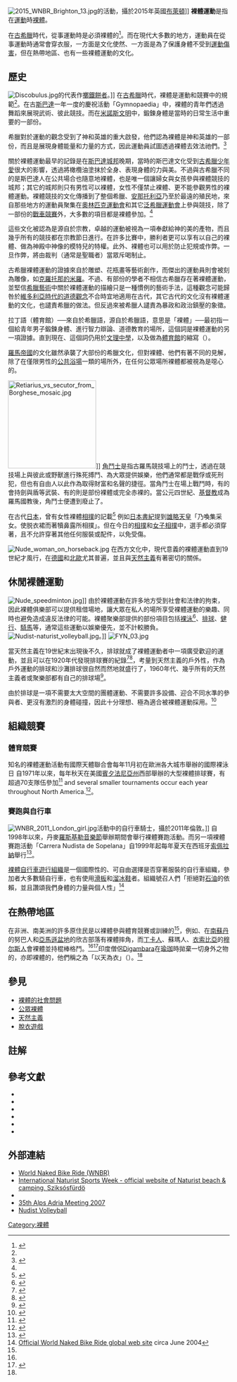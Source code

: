 [[File:2015_WNBR_Brighton_13.jpg|thumb]]的活動，攝於2015年英國[[布萊頓|布萊頓]]]]
'''裸體運動'''是指在[[運動|運動]]時[[裸體|裸體]]。

在[[古希臘|古希臘]]時代，從事運動時是必須裸體的<ref name="activenaturists1">{{cite web |url=http://activenaturists.net/nudity-ok2/ |title=Nudity in sports throughout history |publisher=Active Naturists |date= |accessdate=1 August 2012 |archive-date=2012-07-02 |archive-url=https://web.archive.org/web/20120702064840/http://activenaturists.net/nudity-ok2/ |dead-url=no }}</ref>。而在現代大多數的地方，運動員在從事運動時通常會穿衣服，一方面是文化使然、一方面是為了保護身體不受到[[運動傷害|運動傷害]]，但在熱帶地區、也有一些裸體運動的文化。

== 歷史 ==
[[File:Discobulus.jpg|thumb]]的代表作[[擲鐵餅者|擲鐵餅者]]。]]
{{Main|裸體史}}
在[[古希臘|古希臘]]時代，裸體是運動和競賽中的規範<ref name="activenaturists1" />。在古[[斯巴達|斯巴達]]一年一度的慶祝活動「Gymnopaedia」中，裸體的青年們透過舞蹈來展現武術、彼此競技。而在[[米諾斯文明|米諾斯文明]]中，鍛鍊身體是當時的日常生活中重要的一部份。

希臘對於運動的觀念受到了神和英雄的重大啟發，他們認為裸體是神和英雄的一部份，而且是展現身體能量和力量的方式，因此運動員試圖透過裸體去效法祂們。<ref>{{Cite web |url=http://www.library.la84.org/SportsLibrary/JSH/JSH1985/JSH1203/jsh1203b.pdf |title=The Origin of Nudity in Greek Athletics; John Mouratidis; 1985; Journal of Sport History, Vol. 12, No. 3 |access-date=2016-12-08 |archive-date=2016-08-26 |archive-url=https://web.archive.org/web/20160826094346/http://library.la84.org/SportsLibrary/JSH/JSH1985/JSH1203/jsh1203b.pdf |dead-url=yes }}</ref>

關於裸體運動最早的記錄是在[[斯巴達|斯巴達]][[城邦|城邦]]晚期，當時的斯巴達文化受到[[古希臘少年愛|古希臘少年愛]]很大的影響，透過將橄欖油塗抹於全身、表現身體的力與美。不過與古希臘不同的是斯巴達人在公共場合也隨意地裸體，也是唯一個讓婦女與女孩參與裸體競技的城邦；其它的城邦則只有男性可以裸體，女性不僅禁止裸體、更不能參觀男性的裸體運動。裸體競技的文化傳播到了整個希臘、[[安那托利亞|安那托利亞]]乃至於最遠的殖民地，來自那些地方的運動員聚集在[[奧林匹克運動會|奧林匹克運動會]]和其它[[泛希臘運動會|泛希臘運動會]]上參與競技，除了一部份的[[戰車競賽|戰車競賽]]外，大多數的項目都是裸體參加。<ref name="activenaturists1"/>

這些文化被認為是源自於宗教，卓越的運動被視為一項奉獻給神的美的產物，而且幾乎所有的競技都在宗教節日進行。在許多比賽中，勝利者更可以享有以自己的裸體、做為神殿中神像的模特兒的特權。此外、裸體也可以用於防止犯規或作弊。一旦作弊，將由裁判（通常是聖職者）當眾斥喝制止。

古希臘裸體運動的證據來自於雕塑、花瓶畫等藝術創作，而傑出的運動員則會被刻為雕像，如[[克羅托那的米羅|克羅托那的米羅]]。不過、有部份的學者不相信古希臘存在著裸體運動，並堅信[[希臘藝術|希臘藝術]]中關於裸體運動的描繪只是一種慣例的藝術手法，這種觀念可能歸咎於[[維多利亞時代道德觀念|維多利亞時代的道德觀念]]不合時宜地適用在古代，其它古代的文化沒有裸體運動的文化，也譴責希臘的做法。但反過來被希臘人譴責為暴政和政治鎮壓的象徵。

拉丁語{{lang|la|Gymnasium}}（體育館）──來自於希臘語{{lang|el|Gymnásion}}，源自於希臘語{{lang|el|Gymnos}}，意思是「裸體」──最初指一個給青年男子鍛鍊身體、進行智力辯論、道德教育的場所，這個詞是裸體運動的另一項證據。直到現在、這個詞仍用於[[文理中學|文理中學]]，以及做為[[體育館|體育館]]的縮寫（{{lang|en|gym}}）。

[[羅馬帝國|羅馬帝國]]的文化雖然承襲了大部份的希臘文化，但對裸體、他們有著不同的見解，除了在僅限男性的[[古羅馬浴場|公共浴場]]一類的場所外，在任何公眾場所裸體都被視為是噁心的。

[[File:Retiarius_vs_secutor_from_Borghese_mosaic.jpg|200px]]]]
[[角鬥士|角鬥士]]是指古羅馬競技場上的鬥士，透過在競技場上與彼此或野獸進行殊死搏鬥、為大眾提供娛樂，他們通常都是戰俘或死刑犯，但也有自由人以此作為取得財富和名聲的捷徑。當角鬥士在場上戰鬥時，有的會持劍與盾等武裝、有的則是部份裸體或完全赤裸的。當公元四世紀、[[基督教|基督教]]成為羅馬國教後，角鬥士便遭到廢止了。

{{Wikisourceshas|日本書紀/卷第十四}}
在古代[[日本|日本]]，曾有女性裸體[[相撲|相撲]]的記載<ref name="Chie2003">{{citation | journal=International Journal of Sport and Health Science | volume=1 | year=2003 | issue=1 | pages=178–181 | title=Women's Sumo Wrestling in Japan | author=Chie Ikkai | doi=10.5432/ijshs.1.178 }}</ref> 例如[[日本書紀|日本書紀]]提到[[雄略天皇|雄略天皇]]「乃喚集采女。使脱衣裙而著犢鼻露所相撲」。但在今日的[[相撲|相撲]]和[[女子相撲|女子相撲]]中，選手都必須穿著{{link-jp|腰帶 (相撲)|廻し}}，且不允許穿著其他任何服裝或配件，以免受傷。

[[File:Nude_woman_on_horseback.jpg|thumb]]
在西方文化中，現代意義的裸體運動直到19世紀才風行，在[[德國|德國]]和[[北歐|北歐]]尤其普遍，並且與[[天然主義|天然主義]]有著密切的關係。

== 休閒裸體運動 ==
[[File:Nude_speedminton.jpg|thumb]]]]
由於裸體運動在許多地方受到社會和法律的拘束，因此裸體俱樂部可以提供租借場地，讓大眾在私人的場所享受裸體運動的樂趣、同時也避免造成違反法律的可能。裸體聚樂部提供的部份項目包括[[裸泳|裸泳]]<ref name="nyti_TheT">{{Cite web | title = The Tao of Skinny-Dipping | last = VACHON | first = DANA | work = nytimes.com | date = 28 April 2005 | accessdate = 2016-04-05 | url = http://www.nytimes.com/2005/04/28/fashion/thursdaystyles/the-tao-of-skinnydipping.html | quote =  | archive-date = 2016-06-05 | archive-url = https://web.archive.org/web/20160605113546/http://www.nytimes.com/2005/04/28/fashion/thursdaystyles/the-tao-of-skinnydipping.html | dead-url = no }}</ref>、[[排球|排球]]、[[健行|健行]]、[[騎馬|騎馬]]等，通常這些運動以娛樂優先，並不計較勝負。
[[File:Nudist-naturist_volleyball.jpg|thumb]]。]]
[[File:FYN_03.jpg|thumb]]

當天然主義在19世紀末出現後不久，排球就成了裸體運動者中一項廣受歡迎的運動，並且可以在1920年代發現排球賽的紀錄<ref>{{cite book|last1=Merrill|first1=Mrs. Frances|last2=Merrill|first2=Mason|title=Among the Nudists|url=https://books.google.com/books?id=1LGBAAAAMAAJ|year=1931|publisher=A. A. Knopf|p=188|access-date=2016-12-08|archive-date=2016-11-10|archive-url=https://web.archive.org/web/20161110214718/https://books.google.com/books?id=1LGBAAAAMAAJ|dead-url=no}}</ref><ref>{{cite book|last=Merrill|first=Frances|title=Nudism Comes to America|year=1932|publisher=Alfred A. Knopf|location=New York|pages=Illustration Plate following p.57}}</ref>，考量到天然主義的戶外性，作為戶外運動的排球和沙灘排球很自然而然地就盛行了，1960年代、幾乎所有的天然主義者或聚樂部都有自己的排球場<ref name="Weinberg1967">{{cite journal|last1=Weinberg|first1=Martin|title=The Nudist Camp: Way of Life and Social Structure|url=https://archive.org/details/sim_human-organization_fall-1967_26_3/page/91|journal=Human Organization|volume=26|issue=3|year=1967|pages=91–99|issn=0018-7259|doi=10.17730/humo.26.3.t61k16213r005707}}</ref>。

由於排球是一項不需要太大空間的團體運動、不需要許多設備、迎合不同水準的參與者、更沒有激烈的身體碰撞，因此十分理想、極為適合被裸體運動採用。<ref>{{cite web|title=Volleyball at Bare Oaks Family Naturist Park|url=http://www.BareOaks.ca/volleyball|publisher=Bare Oaks Family Naturist Park|accessdate=18 June 2013|archive-date=2010-02-26|archive-url=https://web.archive.org/web/20100226141419/http://www.bareoaks.ca/volleyball/|dead-url=no}}</ref>

== 組織競賽 ==
=== 體育競賽 ===
知名的裸體運動活動有國際天體聯合會每年11月初在歐洲各大城市舉辦的國際裸泳日
自1971年以來，每年秋天在美國[[賓夕法尼亞州|賓夕法尼亞州]]西部舉辦的大型裸體排球賽，有超過70支隊伍參加<ref>{{cite news|last=Matz|first=Eddie|title=No shirts, no shorts... lots of service!|url=http://sports.espn.go.com/espn/news/story?id=4537381|accessdate=27 April 2013|newspaper=ESPN The Magazine|date=9 October 2009|archive-date=2012-10-17|archive-url=https://web.archive.org/web/20121017083138/http://sports.espn.go.com/espn/news/story?id=4537381|dead-url=no}}</ref> and several smaller tournaments occur each year throughout North America.<ref>{{cite web|title=NudistVolleyball.com|url=http://www.nudistvolleyball.com/tournaments.html|accessdate=1 May 2013|archive-date=2013-06-20|archive-url=https://web.archive.org/web/20130620134841/http://www.nudistvolleyball.com/tournaments.html|dead-url=no}}</ref>。

=== 賽跑與自行車 ===
[[File:WNBR_2011_London_girl.jpg|thumb]]活動中的自行車騎士，攝於2011年倫敦。]]
自1998年以來，丹麥[[羅斯基勒音樂節|羅斯基勒音樂節]]舉辦期間會舉行裸體賽跑活動。而另一項裸體賽跑活動「Carrera Nudista de Sopelana」自1999年起每年夏天在西班牙[[索佩拉納|索佩拉納]]舉行<ref>{{Cite web |url=http://ene-naturismo.org/carrera-nudista/castellano.html |title=Castellano - Asociación de Naturistas Vascos |access-date=2016-12-08 |archive-date=2012-08-20 |archive-url=https://web.archive.org/web/20120820232418/http://www.ene-naturismo.org/carrera-nudista/castellano.html |dead-url=yes }}</ref>。

[[裸體自行車遊行組織|裸體自行車遊行組織]]是一個國際性的、可自由選擇是否穿著服裝的自行車組織，參加者大多數騎自行車，也有使用[[滑板|滑板]]和[[溜冰鞋|溜冰鞋]]者。組織號召人們「拒絕對[[石油|石油]]的依賴，並且讚頌我們身體的力量與個人性」<ref>[http://worldnakedbikeride.org Official World Naked Bike Ride global web site] {{Wayback|url=http://worldnakedbikeride.org/ |date=20120704175254 }} circa June 2004</ref>

== 在熱帶地區 ==
在非洲、南美洲的許多原住民是以裸體參與體育競賽或訓練的<ref name="activenaturists1" />，例如、在[[南蘇丹|南蘇丹]]的努巴人和[[亞馬遜盆地|亞馬遜盆地]]的欣古部落有裸體摔角，而[[丁卡人|丁卡人]]、蘇瑪人、[[衣索比亞|衣索比亞]]的[[穆尔斯人|穆尔斯人]]會裸體並持棍棒格鬥。<ref name="activenaturists1"/><ref name="soul_Nuba">{{Cite web
| title = Nuba wrestling
| author = chan
| work = Soul Capoeira
| date = 2 October 2008
| accessdate = 15 September 2014
| url = http://soulcapoeira.org/articles/nuba-wrestling/
| language = 
| quote = 
| archive-url = https://web.archive.org/web/20180708191534/http://soulcapoeira.org/articles/nuba-wrestling/
| archive-date = 2018-07-08
| dead-url = yes
}}</ref>印度僧侶[[Digambara|Digambara]]在[[瑜珈|瑜珈]]時拋棄一切身外之物的，亦即裸體的，他們稱之為「以天為衣」（{{lang|en|sky-clad}}）。<ref name="activenaturists1"/>

== 參見 ==
{{Portal|裸體}}
* [[裸體的社會問題|裸體的社會問題]]
* [[公眾裸體|公眾裸體]]
* [[天然主義|天然主義]]
* [[脫衣遊戲|脫衣遊戲]]

== 註解 ==
{{Reflist|2}}

== 參考文獻 ==
{{refbegin}}
* {{cite journal| last         =Crowther| first        =Nigel B.| last2        =| first2       =| date         =December 1980 – January 1981| title        =Nudity and Morality: Athletics in Italy| url          =| journal      =The Classical Journal| publisher    =The Classical Association of the Middle West and South| volume       =76| issue        =2| pages        =119–123| doi          =| jstor        =3297374| ref          =harv}}
* {{cite book|ref=harv|last=Giles|first=Geoffrey J.|editor=Jordi Monés i Pere Solà|title=Education, physical activities and sport in a historical perspective = (Educació, activitats físiques i esport en una perspectiva històrica) : XIV ISCHE Conference 1992 : conference working papers|url=https://books.google.com/books?id=lRmirLDnyrsC&pg=PA326|date=1992 |publisher=Institut d'Estudis Catalans|location=Barcelona|chapter=Nudism of the Left and Right: Gymnastics in Weimar Germany|id=GGKEY:8TWTHDLFS2E}}
* {{cite journal| last        =Mouratidis| first        =John| date        =1985| title        =The origin of nudity in Greek athletics| url        =http://department.monm.edu/Classics/Sport/Origin%20of%20Nudity.pdf| journal        =Journal of Sport History| publisher        =| volume        =12| issue        =3| pages        =213–232| accessdate        =August 2014| ref        =harv| archive-date        =2016-03-05| archive-url        =https://web.archive.org/web/20160305045551/http://department.monm.edu/Classics/Sport/Origin%20of%20Nudity.pdf| dead-url        =no}}
* {{Cite web| title = Charting the rise of nude fitness| author = Fiona Baker| work = The Daily Telegraph| date = 13 September 2014
| accessdate = 14 September 2014| url = http://www.dailytelegraph.com.au/charting-the-rise-of-nude-fitness/story-e6freuy9-1227052992323?nk=511a18be9f8835f2d3f03d782e85c7ca}}
* {{Cite web| title = The Clothes Maketh the Man (Sweaty)| work = TenPlay| date = 15 September 2014| accessdate = 15 September 2014| url = http://tenplay.com.au/channel-ten/the-project/top-stories-september-2014/the-clothes-maketh-the-man-sweaty| deadurl = yes| archiveurl = https://web.archive.org/web/20140915230716/http://tenplay.com.au/channel-ten/the-project/top-stories-september-2014/the-clothes-maketh-the-man-sweaty| archivedate = 2014年9月15日}}
*{{cite web|first=Sarah|last=Bond|date=4 August 2016|title=A Brief History Of Olympic Nudity From Ancient Greece To ESPN|url=http://www.forbes.com/sites/drsarahbond/2016/08/04/a-brief-history-of-olympic-nudity-from-ancient-greece-to-espn/|archive-url=https://web.archive.org/web/20160806173652/http://www.forbes.com/sites/drsarahbond/2016/08/04/a-brief-history-of-olympic-nudity-from-ancient-greece-to-espn/|archive-date=2016-08-06|work=forbes.com|ref=harv|access-date=2016-12-08|dead-url=no}}
{{refend}}

== 外部連結 ==
{{Commons category|Nude sports|Nudity in sport}}
* [http://worldnakedbikeride.org World Naked Bike Ride (WNBR)]{{Wayback|url=http://worldnakedbikeride.org/ |date=20120704175254 }}
* [http://www.natours.hu/rendezvenyek.php International Naturist Sports Week - official website of Naturist beach & camping, Sziksósfürdö]{{Wayback|url=http://www.natours.hu/rendezvenyek.php |date=20120213171750 }}
* {{Official website|http://www.natours.hu/galeria.php|International Naturist Sports Week - documentation 1989 to 2004 (results of contests, description and galleries), official website}}
* [https://web.archive.org/web/20070227165246/http://www.inffni.org/index_e.htm 35th Alps Adria Meeting 2007]
* [http://www.nudistvolleyball.com/ Nudist Volleyball]{{Wayback|url=http://www.nudistvolleyball.com/ |date=20161122102855 }}

{{nudity}}

[[Category:裸體|Category:裸體]]